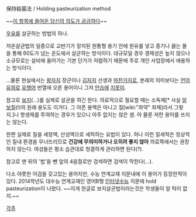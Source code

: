 保持殺菌法 / Holding pasteurization method

~~[[음란마귀|이 항목에 들어온 당신의 의도가 궁금하다]]~~

[[우유]]를 살균하는 방법의 하나.

저온살균법의 일종으로 교반기가 장치된 원통형 용기 안에 원유를 넣고 증기나 끓는 물을 통해 60도가 넘는 온도에서 살균하는 방식이다. 대규모일 경우 경제성은 높지 않으나 소규모로는 설비에 들어가는 기본 단가가 저렴하기 때문에 주로 개인 사업장에서 애용하는 방식이다.

…물론 현실에서는 [[왕자지]] 장군이나 [[김자지]] 선생과 [[섹드립|마찬가지로]], 본래의 의미보다는 [[언어유희]]로 [[유행어]] 반열에 오른 용어이니 그저 [[안습]]에 [[지못미]].

참고로 [[보지]](…)를 실제로 살균을 하긴 한다. 의료적으로 필요할 때는 소독제[* 사실 [[알보칠]](!)의 원래 용도도 이거다. 그 아픈 용액은 아니고 질[wiki:"좌약" 좌제]라서 그렇지.]나 항생제를 투여하는 경우가 있으니 아주 없지는 않은 셈. 아 물론 저런 용어를 쓰지는 않는다. 

한편 실제로 질을 세정액, 산성액으로 세척하는 요법이 있다. 허나 이런 질세척은 정상적인 질내 환경을 무너뜨리므로 '''건강에 무의미하거나 오히려 좋지 않아''' 의료쪽에서는 권장하지 않는다. 여성들은 평소 습관대로 청결하게 관리하면 된다(?).

참고로 맨 뒤의 '법'을 뺀 앞의 4음절로만 검색하면 검색이 막힌다(…).

다소 야릇한 어감을 갖고있는 용어지만, 수능 연계교재 지문내에 이 용어가 등장한적이 있다. 2014학년도 대수능 연계교재인 영어B형 [[인터넷 수능|인터넷수능]] 지문에 hold pasteurization이 나왔다. ~~이게 한글로 보지살균법이라는것은 학생들이 알 턱이 없지.~~

[[각주]]
